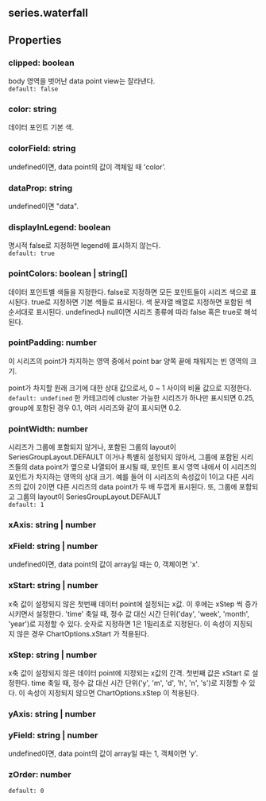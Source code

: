 ## series.waterfall

## Properties

### clipped: boolean
body 영역을 벗어난 data point view는 잘라낸다.  
`default: false`  

### color: string
데이터 포인트 기본 색.  

### colorField: string
undefined이면, data point의 값이 객체일 때 'color'.  

### dataProp: string
undefined이면 "data".  

### displayInLegend: boolean
명시적 false로 지정하면 legend에 표시하지 않는다.  
`default: true`  

### pointColors: boolean | string[]
데이터 포인트별 색들을 지정한다.
false로 지정하면 모든 포인트들이 시리즈 색으로 표시된다.
true로 지정하면 기본 색들로 표시된다.
색 문자열 배열로 지정하면 포함된 색 순서대로 표시된다.
undefined나 null이면 시리즈 종류에 따라 false 혹은 true로 해석된다.  

### pointPadding: number
이 시리즈의 point가 차지하는 영역 중에서 point bar 양쪽 끝에 채워지는 빈 영역의 크기.


point가 차지할 원래 크기에 대한 상대 값으로서,
0 ~ 1 사이의 비율 값으로 지정한다.  
`default: undefined` 한 카테고리에 cluster 가능한 시리즈가 하나만 표시되면 0.25, group에 포함된 경우 0.1, 여러 시리즈와 같이 표시되면 0.2. 

### pointWidth: number
시리즈가 그룹에 포함되지 않거나,
포함된 그룹의 layout이  SeriesGroupLayout.DEFAULT 이거나 특별히 설정되지 않아서,
그룹에 포함된 시리즈들의 data point가 옆으로 나열되어 표시될 때,
포인트 표시 영역 내에서 이 시리즈의 포인트가 차지하는 영역의 상대 크기.
예를 들어 이 시리즈의 속성값이 1이고 다른 시리즈의 값이 2이면 다른 시리즈의 data point가 두 배 두껍게 표시된다.
또, 그룹에 포함되고 그룹의 layout이  SeriesGroupLayout.DEFAULT  
`default: 1`  

### xAxis: string | number

### xField: string | number
undefined이면, data point의 값이 array일 때는 0, 객체이면 'x'.  

### xStart: string | number
x축 값이 설정되지 않은 첫번째 데이터 point에 설정되는 x값.
이 후에는  xStep 씩 증가시키면서 설정한다.
'time' 축일 때, 정수 값 대신 시간 단위('day', 'week', 'month', 'year')로 지정할 수 있다.
숫자로 지정하면 1은 1밀리초로 지정된다. 
이 속성이 지징되지 않은 경우  ChartOptions.xStart 가 적용된다.  

### xStep: string | number
x축 값이 설정되지 않은 데이터 point에 지정되는 x값의 간격.
첫번째 값은  xStart 로 설정한다.
time 축일 때, 정수 값 대신 시간 단위('y', 'm', 'd', 'h', 'n', 's')로 지정할 수 있다.
이 속성이 지정되지 않으면  ChartOptions.xStep 이 적용된다.  

### yAxis: string | number

### yField: string | number
undefined이면, data point의 값이 array일 때는 1, 객체이면 'y'.  

### zOrder: number
`default: 0`  
